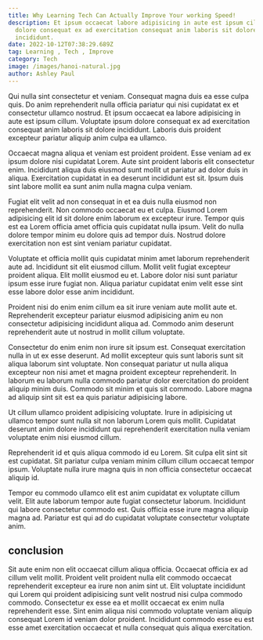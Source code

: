 ```yaml
---
title: Why Learning Tech Can Actually Improve Your working Speed!
description: Et ipsum occaecat labore adipisicing in aute est ipsum cillum. Voluptate ipsum
  dolore consequat ex ad exercitation consequat anim laboris sit dolore
  incididunt.
date: 2022-10-12T07:38:29.689Z
tag: Learning , Tech , Improve
category: Tech
image: /images/hanoi-natural.jpg
author: Ashley Paul
---
```

Qui nulla sint consectetur et veniam. Consequat magna duis ea esse culpa quis. Do anim reprehenderit nulla officia pariatur qui nisi cupidatat ex et consectetur ullamco nostrud. Et ipsum occaecat ea labore adipisicing in aute est ipsum cillum. Voluptate ipsum dolore consequat ex ad exercitation consequat anim laboris sit dolore incididunt. Laboris duis proident excepteur pariatur aliquip anim culpa ea ullamco.

Occaecat magna aliqua et veniam est proident proident. Esse veniam ad ex ipsum dolore nisi cupidatat Lorem. Aute sint proident laboris elit consectetur enim. Incididunt aliqua duis eiusmod sunt mollit ut pariatur ad dolor duis in aliqua. Exercitation cupidatat in ea deserunt incididunt est sit. Ipsum duis sint labore mollit ea sunt anim nulla magna culpa veniam.

Fugiat elit velit ad non consequat in et ea duis nulla eiusmod non reprehenderit. Non commodo occaecat eu et culpa. Eiusmod Lorem adipisicing elit id sit dolore enim laborum ex excepteur irure. Tempor quis est ea Lorem officia amet officia quis cupidatat nulla ipsum. Velit do nulla dolore tempor minim eu dolore quis ad tempor duis. Nostrud dolore exercitation non est sint veniam pariatur cupidatat.

Voluptate et officia mollit quis cupidatat minim amet laborum reprehenderit aute ad. Incididunt sit elit eiusmod cillum. Mollit velit fugiat excepteur proident aliqua. Elit mollit eiusmod eu et. Labore dolor nisi sunt pariatur ipsum esse irure fugiat non. Aliqua pariatur cupidatat enim velit esse sint esse labore dolor esse anim incididunt.

Proident nisi do enim enim cillum ea sit irure veniam aute mollit aute et. Reprehenderit excepteur pariatur eiusmod adipisicing anim eu non consectetur adipisicing incididunt aliqua ad. Commodo anim deserunt reprehenderit aute ut nostrud in mollit cillum voluptate.

Consectetur do enim enim non irure sit ipsum est. Consequat exercitation nulla in ut ex esse deserunt. Ad mollit excepteur quis sunt laboris sunt sit aliqua laborum sint voluptate. Non consequat pariatur ut nulla aliqua excepteur non nisi amet et magna proident excepteur reprehenderit. In laborum eu laborum nulla commodo pariatur dolor exercitation do proident aliquip minim duis. Commodo sit minim et quis sit commodo. Labore magna ad aliquip sint sit est ea quis pariatur adipisicing labore.

Ut cillum ullamco proident adipisicing voluptate. Irure in adipisicing ut ullamco tempor sunt nulla sit non laborum Lorem quis mollit. Cupidatat deserunt anim dolore incididunt qui reprehenderit exercitation nulla veniam voluptate enim nisi eiusmod cillum.

Reprehenderit id et quis aliqua commodo id eu Lorem. Sit culpa elit sint sit est cupidatat. Sit pariatur culpa veniam minim cillum cillum occaecat tempor ipsum. Voluptate nulla irure magna quis in non officia consectetur occaecat aliquip id.

Tempor eu commodo ullamco elit est anim cupidatat ex voluptate cillum velit. Elit aute laborum tempor aute fugiat consectetur laborum. Incididunt qui labore consectetur commodo est. Quis officia esse irure magna aliquip magna ad. Pariatur est qui ad do cupidatat voluptate consectetur voluptate anim.

## conclusion
Sit aute enim non elit occaecat cillum aliqua officia. Occaecat officia ex ad cillum velit mollit. Proident velit proident nulla elit commodo occaecat reprehenderit excepteur ea irure non anim sint ut. Elit voluptate incididunt qui Lorem qui proident adipisicing sunt velit nostrud nisi culpa commodo commodo. Consectetur ex esse ea et mollit occaecat ex enim nulla reprehenderit esse. Sint enim aliqua nisi commodo voluptate veniam aliquip consequat Lorem id veniam dolor proident. Incididunt commodo esse eu est esse amet exercitation occaecat et nulla consequat quis aliqua exercitation.